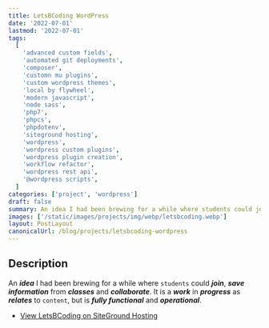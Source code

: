 ```yaml
---
title: LetsBCoding WordPress
date: '2022-07-01'
lastmod: '2022-07-01'
tags:
  [
    'advanced custom fields',
    'automated git deployments',
    'composer',
    'customn mu plugins',
    'custom wordpress themes',
    'local by flywheel',
    'modern javascript',
    'node sass',
    'php7',
    'phpcs',
    'phpdotenv',
    'siteground hosting',
    'wordpress',
    'wordpress custom plugins',
    'wordpress plugin creation',
    'workflow refactor',
    'wordpress rest api',
    '@wordpress scripts',
  ]
categories: ['project', 'wordpress']
draft: false
summary: An idea I had been brewing for a while where students could join, save information from classes and collaborate.
images: ['/static/images/projects/img/webp/letsbcoding.webp']
layout: PostLayout
canonicalUrl: /blog/projects/letsbcoding-wordpress
---
```


## Description

An **_idea_** I had been brewing for a while where `students` could **_join_**, **_save information_** from **_classes_** and **_collaborate_**. It is a **_work_** in **_progress_** as **_relates_** to `content`, but is **_fully functional_** and **_operational_**.

- [View LetsBCoding on SiteGround Hosting](https://letsbcoding.com)
